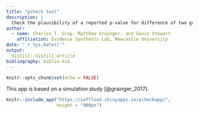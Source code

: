```yaml
---
title: "pcheck tool"
description: |
  Check the plausibility of a reported p-value for difference of two groups
author:
  - name: Charles T. Gray, Matthew Grainger, and Gavin Stewart 
    affiliation: Evidence Synthesis Lab, Newcastle University
date: "`r Sys.Date()`"
output: 
  distill::distill_article
bibliography: biblio.bib
---
```


```r
knitr::opts_chunk$set(echo = FALSE)
```

This app is based on a simulation study [@grainger_2017].

```r
knitr::include_app("https://softloud.shinyapps.io/pcheckapp/", 
                   height = "900px")
```

